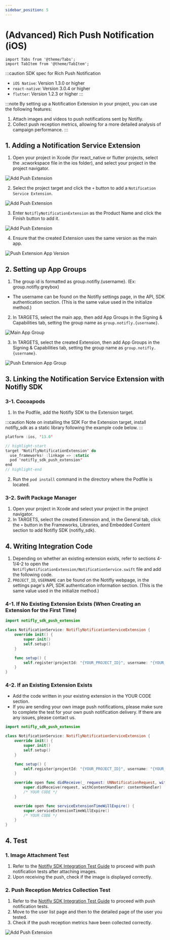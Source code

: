 ```yaml
---
sidebar_position: 5
---
```


# (Advanced) Rich Push Notification (iOS)

```mdx-code-block
import Tabs from '@theme/Tabs';
import TabItem from '@theme/TabItem';
```

:::caution SDK spec for Rich Push Notification

- `iOS Native`: Version 1.3.0 or higher
- `react-native`: Version 3.0.4 or higher
- `flutter`: Version 1.2.3 or higher
  :::

:::note By setting up a Notification Extension in your project, you can use the following features:

1. Attach images and videos to push notifications sent by Notifly.<br/>
2. Collect push reception metrics, allowing for a more detailed analysis of campaign performance.
   :::

## 1. Adding a Notification Service Extension

1. Open your project in Xcode (for react_native or flutter projects, select the .xcworkspace file in the ios folder), and select your project in the project navigator.

![Add Push Extension](../image/ios_push_extension_open_project_navigator.png)

2. Select the project target and click the `+` button to add a `Notification Service Extension`.

![Add Push Extension](../image/ios_push_extension_create_extension_target.png)

3. Enter `NotiflyNotificationExtension` as the Product Name and click the Finish button to add it.

![Add Push Extension](../image/ios_generate_push_extension.png)

4. Ensure that the created Extension uses the same version as the main app.

![Push Extension App Version](../image/ios_push_extension_version.png)

## 2. Setting up App Groups

1. The group id is formatted as group.notifly.{username}. (Ex: group.notifly.greybox)

- The username can be found on the Notifly settings page, in the API, SDK authentication section. (This is the same value used in the initialize method.)

2. In TARGETS, select the main app, then add App Groups in the Signing & Capabilities tab, setting the group name as `group.notifly.{username}`.

![Main App Group](../image/ios_push_extension_app_group1.png)

3. In TARGETS, select the created Extension, then add App Groups in the Signing & Capabilities tab, setting the group name as `group.notifly.{username}`.

![Push Extension App Group](../image/ios_push_extension_app_group2.png)

## 3. Linking the Notification Service Extension with Notifly SDK

### 3-1. Cocoapods

1. In the Podfile, add the Notifly SDK to the Extension target.

:::caution Note on installing the SDK
For the Extension target, install notifly_sdk as a static library following the example code below.
:::

<Tabs>
<TabItem value="PodFile" label="Podfile">

```swift title="Podfile (root)"
platform :ios, '13.0'

// highlight-start
target 'NotiflyNotificationExtension' do
  use_frameworks! :linkage => :static
  pod 'notifly_sdk_push_extension'
end
// highlight-end
```

</TabItem>
</Tabs>

2. Run the `pod install` command in the directory where the Podfile is located.

### 3-2. Swift Package Manager

1. Open your project in Xcode and select your project in the project navigator.
2. In TARGETS, select the created Extension and, in the General tab, click the `+` button in the Frameworks, Libraries, and Embedded Content section to add Notifly SDK (notifly_sdk).

## 4. Writing Integration Code

1. Depending on whether an existing extension exists, refer to sections 4-1/4-2 to open the `NotiflyNotificationExtension/NotificationService.swift` file and add the following code.
2. `PROJECT_ID`, `USERNAME` can be found on the Notifly webpage, in the settings page's API, SDK authentication information section. (This is the same value used in the initialize method.)

### 4-1. If No Existing Extension Exists (When Creating an Extension for the First Time)

<Tabs>
<TabItem value="NotiflyNotificationExtension/NotificationService.swift" label="NotificationService.swift">

```swift title="NotiflyNotificationExtension/NotificationService.swift"
import notifly_sdk_push_extension

class NotificationService: NotiflyNotificationServiceExtension {
    override init() {
        super.init()
        self.setup()
    }

    func setup() {
        self.register(projectId: "{YOUR_PROJECT_ID}", username: "{YOUR_USERNAME}")
    }
}

```

</TabItem>
</Tabs>

### 4-2. If an Existing Extension Exists

- Add the code written in your existing extension in the YOUR CODE section.
- If you are sending your own image push notifications, please make sure to complete the test for your own push notification delivery. If there are any issues, please contact us.

<Tabs>
<TabItem value="NotiflyNotificationExtension/NotificationService.swift" label="NotificationService.swift">

```swift title="NotiflyNotificationExtension/NotificationService.swift"
import notifly_sdk_push_extension

class NotificationService: NotiflyNotificationServiceExtension {
    override init() {
        super.init()
        self.setup()
    }

    func setup() {
        self.register(projectId: "{YOUR_PROJECT_ID}", username: "{YOUR_USERNAME}")
    }

    override open func didReceive(_ request: UNNotificationRequest, withContentHandler contentHandler: @escaping (UNNotificationContent) -> Void) {
        super.didReceive(request, withContentHandler: contentHandler)
        /* YOUR CODE */
    }

    override open func serviceExtensionTimeWillExpire() {
        super.serviceExtensionTimeWillExpire()
        /* YOUR CODE */
    }
}

```

</TabItem>
</Tabs>

## 4. Test

### 1. Image Attachment Test

1. Refer to the [Notifly SDK Integration Test Guide](/developer-guide/client-sdk/sdk_test) to proceed with push notification tests after attaching images.<br/>
2. Upon receiving the push, check if the image is displayed correctly.

### 2. Push Reception Metrics Collection Test

1. Refer to the [Notifly SDK Integration Test Guide](/developer-guide/client-sdk/sdk_test) to proceed with push notification tests.<br/>
2. Move to the user list page and then to the detailed page of the user you tested.<br/>
3. Check if the push reception metrics have been collected correctly.

![Add Push Extension](../image/ios_push_delivered.png)
